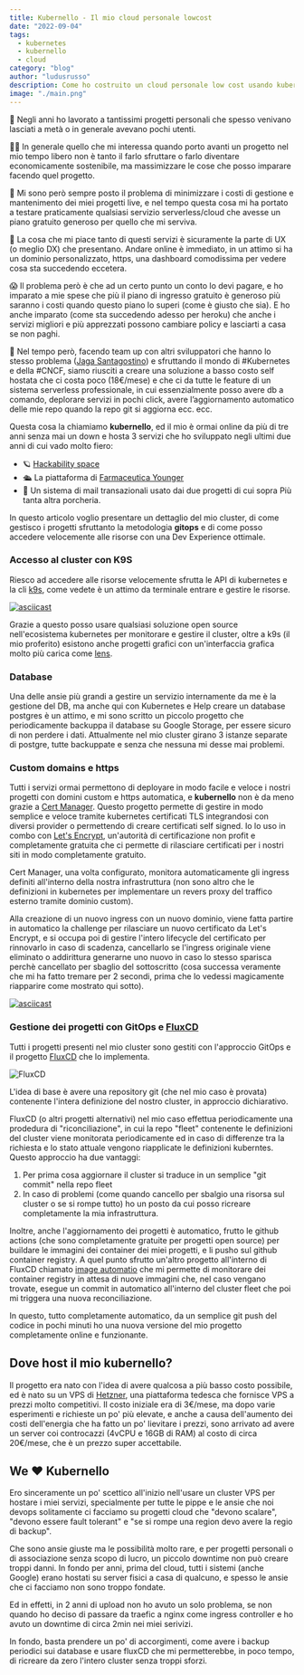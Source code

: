 ```yaml
---
title: Kubernello - Il mio cloud personale lowcost
date: "2022-09-04"
tags:
  - kubernetes
  - kubernello
  - cloud
category: "blog"
author: "ludusrusso"
description: Come ho costruito un cloud personale low cost usando kubernetes e un VPS
image: "./main.png"
---
```


🚀 Negli anni ho lavorato a tantissimi progetti personali che spesso venivano lasciati a metà o in generale avevano pochi utenti.

🧑‍🏫 In generale quello che mi interessa quando porto avanti un progetto nel mio tempo libero non è tanto il farlo sfruttare o farlo diventare economicamente sostenibile, ma massimizzare le cose che posso imparare facendo quel progetto.

💸 Mi sono però sempre posto il problema di minimizzare i costi di gestione e mantenimento dei miei progetti live, e nel tempo questa cosa mi ha portato a testare praticamente qualsiasi servizio serverless/cloud che avesse un piano gratuito generoso per quello che mi serviva.

🤩 La cosa che mi piace tanto di questi servizi è sicuramente la parte di UX (o meglio DX) che presentano. Andare online è immediato, in un attimo si ha un dominio personalizzato, https, una dashboard comodissima per vedere cosa sta succedendo eccetera.

😱 Il problema però è che ad un certo punto un conto lo devi pagare, e ho imparato a mie spese che più il piano di ingresso gratuito è generoso più saranno i costi quando questo piano lo superi (come è giusto che sia). E ho anche imparato (come sta succedendo adesso per heroku) che anche i servizi migliori e più apprezzati possono cambiare policy e lasciarti a casa se non paghi.

💪 Nel tempo però, facendo team up con altri sviluppatori che hanno lo stesso problema ([Jaga Santagostino](https://jagasantagostino.com/)) e sfruttando il mondo di #Kubernetes e della #CNCF, siamo riusciti a creare una soluzione a basso costo self hostata che ci costa poco (18€/mese) e che ci da tutte le feature di un sistema serverless professionale, in cui essenzialmente posso avere db a comando, deplorare servizi in pochi click, avere l’aggiornamento automatico delle mie repo quando la repo git si aggiorna ecc. ecc.

Questa cosa la chiamiamo **kubernello**, ed il mio è ormai online da più di tre anni senza mai un down e hosta 3 servizi che ho sviluppato negli ultimi due anni di cui vado molto fiero:

- 🪐 [Hackability space](https://space.k8s.hackability.dev/)
- 🛳 La piattaforma di [Farmaceutica Younger](https://www.farmaceuticayounger.science/)
- 📨 Un sistema di mail transazionali usato dai due progetti di cui sopra
  Più tanta altra porcheria.

In questo articolo voglio presentare un dettaglio del mio cluster, di come gestisco i progetti sfruttanto la metodologia **gitops**
e di come posso accedere velocemente alle risorse con una Dev Experience ottimale.

### Accesso al cluster con K9S

Riesco ad accedere alle risorse velocemente sfrutta le API di kubernetes e la cli [k9s](https://k9scli.io/), come vedete è un attimo
da terminale entrare e gestire le risorse.

[![asciicast](https://asciinema.org/a/sdD7s6keMpOz0fY6fe6Z0Bb5b.svg)](https://asciinema.org/a/sdD7s6keMpOz0fY6fe6Z0Bb5b)

Grazie a questo posso usare qualsiasi soluzione open source nell'ecosistema kubernetes per monitorare e gestire il cluster, oltre a k9s (il mio proferito)
esistono anche progetti grafici con un'interfaccia grafica molto più carica come [lens](https://k8slens.dev/).

### Database

Una delle ansie più grandi a gestire un servizio internamente da me è la gestione del DB, ma anche qui con Kubernetes e Help creare un database
postgres è un attimo, e mi sono scritto un piccolo progetto che periodicamente backuppa il database su Google Storage, per essere sicuro di non
perdere i dati. Attualmente nel mio cluster girano 3 istanze separate di postgre, tutte backuppate e senza che nessuna mi desse mai problemi.

### Custom domains e https

Tutti i servizi ormai permettono di deployare in modo facile e veloce i nostri progetti con domini custom e https automatica, e **kubernello**
non è da meno grazie a [Cert Manager](https://cert-manager.io/). Questo progetto permette di gestire in modo semplice e veloce tramite
kubernetes certificati TLS integrandosi con diversi provider o permettendo di creare certificati self signed. Io lo uso in combo con [Let's Encrypt](https://letsencrypt.org/it/),
un'autorità di certificazione non profit e completamente gratuita che ci permette di rilasciare certificati per i nostri siti in modo
completamente gratuito.

Cert Manager, una volta configurato, monitora automaticamente gli ingress definiti all'interno della nostra infrastruttura (non sono altro che le
definizioni in kubernetes per implementare un revers proxy del traffico esterno tramite dominio custom).

Alla creazione di un nuovo ingress con un nuovo dominio, viene fatta partire in automatico la challenge per rilasciare un nuovo certificato
da Let's Encrypt, e si occupa poi di gestire l'intero lifecycle del certificato per rinnovarlo in caso di scadenza, cancellarlo se
l'ingress originale viene eliminato o addirittura generarne uno nuovo in caso lo stesso sparisca perchè cancellato per sbaglio del
sottoscritto (cosa successa veramente che mi ha fatto tremare per 2 secondi, prima che lo vedessi magicamente riapparire come mostrato qui sotto).

[![asciicast](https://asciinema.org/a/ncTnCo9AM8SS1Q9fUwNOfnY5G.svg)](https://asciinema.org/a/ncTnCo9AM8SS1Q9fUwNOfnY5G)

### Gestione dei progetti con GitOps e [FluxCD](https://fluxcd.io/)

Tutti i progetti presenti nel mio cluster sono gestiti con l'approccio GitOps e il progetto [FluxCD](https://fluxcd.io/) che lo implementa.

![FluxCD](./flux.png)

L'idea di base è avere una repository git (che nel mio caso è provata) contenente
l'intera definizione del nostro cluster, in approccio dichiarativo.

FluxCD (o altri progetti alternativi) nel mio caso effettua periodicamente una prodedura di "riconciliazione",
in cui la repo "fleet" contenente le definizioni del cluster viene monitorata periodicamente ed in caso di differenze
tra la richiesta e lo stato attuale vengono riapplicate le definizioni kuberntes. Questo approccio ha due vantaggi:

1. Per prima cosa aggiornare il cluster si traduce in un semplice "git commit" nella repo fleet
2. In caso di problemi (come quando cancello per sbalgio una risorsa sul cluster o se si rompe tutto) ho un posto da cui posso ricreare completamente la mia infrastruttura.

Inoltre, anche l'aggiornamento dei progetti è automatico, frutto le github actions (che sono completamente gratuite per progetti open source) per
buildare le immagini dei container dei miei progetti, e li pusho sul github container registry. A quel punto sfrutto un'altro progetto
all'interno di FluxCD chiamato [image automatio](https://fluxcd.io/flux/guides/image-update/) che mi permette di monitorare dei
container registry in attesa di nuove immagini che, nel caso vengano trovate, esegue un commit in automatico all'interno del cluster
fleet che poi mi triggera una nuova reconciliazione.

In questo, tutto completamente automatico, da un semplice git push del codice in pochi minuti ho una nuova versione del mio progetto
completamente online e funzionante.

## Dove host il mio kubernello?

Il progetto era nato con l'idea di avere qualcosa a più basso costo possibile, ed è nato su un VPS di [Hetzner](https://hetzner.cloud/?ref=kmrVFFJZW4JW),
una piattaforma tedesca che fornisce VPS a prezzi molto competitivi. Il costo iniziale era di 3€/mese, ma dopo varie esperimenti e
richieste un po' più elevate, e anche a causa dell'aumento dei costi dell'energia che ha fatto un po' lievitare i prezzi, sono arrivato
ad avere un server coi controcazzi (4vCPU e 16GB di RAM) al costo di circa 20€/mese, che è un prezzo super accettabile.

## We ❤️ Kubernello

Ero sinceramente un po' scettico all'inizio nell'usare un cluster VPS per hostare i miei servizi, specialmente per tutte le pippe
e le ansie che noi devops solitamente ci facciamo su progetti cloud che "devono scalare", "devono essere fault tolerant" e "se si rompe una region devo avere la regio di backup".

Che sono ansie giuste ma le possibilità molto rare, e per progetti personali o di associazione senza scopo di lucro, un piccolo downtime non
può creare troppi danni. In fondo per anni, prima del cloud, tutti i sistemi (anche Google) erano hostati su server fisici a casa di qualcuno,
e spesso le ansie che ci facciamo non sono troppo fondate.

Ed in effetti, in 2 anni di upload non ho avuto un solo problema, se non quando ho deciso di passare da traefic a nginx come ingress controller
e ho avuto un downtime di circa 2min nei miei serivizi.

In fondo, basta prendere un po' di accorgimenti, come avere i backup periodici sui database e usare fluxCD che mi permetterebbe, in poco tempo,
di ricreare da zero l'intero cluster senza troppi sforzi.
